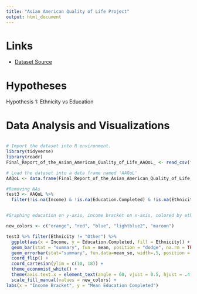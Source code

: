 ```yaml
---
title: "Asian American Quality of Life Project"
output: html_document
---
```



# Links

- [Dataset Source](https://data.austintexas.gov/dataset/Final-Report-of-the-Asian-American-Quality-of-Life/hc5t-p62z)

# Hypotheses

Hypothesis 1:
Ethnicity vs Education


# Data Analysis and Visualizations
```R


```

```r

# Import the dataset into R environment.
library(tidyverse)
library(readr)
Final_Report_of_the_Asian_American_Quality_of_Life_AAQoL_ <- read_csv("Final_Report_of_the_Asian_American_Quality_of_Life__AAQoL_.csv")

# Load the dataset into a data frame named 'AAQoL'
AAQoL <- data.frame(Final_Report_of_the_Asian_American_Quality_of_Life_AAQoL_)

#Removing NAs
test3 <- AAQoL %>%
  filter(!is.na(Income) & !is.na(Education.Completed) & !is.na(Ethnicity))


#Graphing education on y-axis, income bracket on x-axis, colored by ethnicity.

new_colors <- c("orange", "red", "blue", "lightblue2", "maroon")

test3 %>% filter(Ethnicity != "Other") %>%
  ggplot(aes(x = Income, y = Education.Completed, fill = Ethnicity)) +
  geom_bar(stat = "summary", fun = mean, position = "dodge", na.rm = TRUE) +
  geom_errorbar(stat="summary", fun.data=mean_se, width=.5, position = position_dodge(width = 0.9))+
  coord_flip() +
  coord_cartesian(ylim = c(10, 18)) +
  theme_economist_white() +
  theme(axis.text.x = element_text(angle = 60, vjust = 0.5, hjust = .4, size = 9)) +
  scale_fill_manual(values = new_colors) +
labs(x = "Income Bracket", y = "Mean Education Completed")

```



